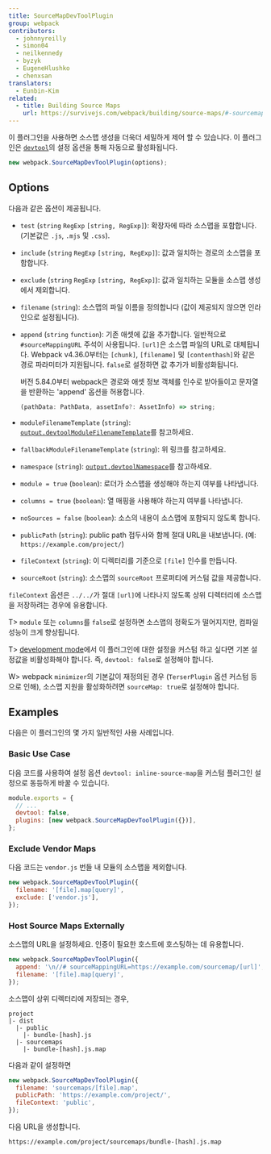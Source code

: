 ```yaml
---
title: SourceMapDevToolPlugin
group: webpack
contributors:
  - johnnyreilly
  - simon04
  - neilkennedy
  - byzyk
  - EugeneHlushko
  - chenxsan
translators:
  - Eunbin-Kim
related:
  - title: Building Source Maps
    url: https://survivejs.com/webpack/building/source-maps/#-sourcemapdevtoolplugin-and-evalsourcemapdevtoolplugin-
---
```


이 플러그인을 사용하면 소스맵 생성을 더욱더 세밀하게 제어 할 수 있습니다. 이 플러그인은 [`devtool`](/configuration/devtool)의 설정 옵션을 통해 자동으로 활성화됩니다.

```js
new webpack.SourceMapDevToolPlugin(options);
```

## Options

다음과 같은 옵션이 제공됩니다.

- `test` (`string` `RegExp` `[string, RegExp]`): 확장자에 따라 소스맵을 포함합니다. (기본값은 `.js`, `.mjs` 및 `.css`).
- `include` (`string` `RegExp` `[string, RegExp]`): 값과 일치하는 경로의 소스맵을 포함합니다.
- `exclude` (`string` `RegExp` `[string, RegExp]`): 값과 일치하는 모듈을 소스맵 생성에서 제외합니다.
- `filename` (`string`): 소스맵의 파일 이름을 정의합니다 (값이 제공되지 않으면 인라인으로 설정됩니다).
- `append` (`string` `function`): 기존 애셋에 값을 추가합니다. 일반적으로 `#sourceMappingURL` 주석이 사용됩니다. `[url]`은 소스맵 파일의 URL로 대체됩니다. Webpack v4.36.0부터는 `[chunk]`, `[filename]` 및 `[contenthash]`와 같은 경로 파라미터가 지원됩니다. `false`로 설정하면 값 추가가 비활성화됩니다.

  버전 5.84.0부터 webpack은 경로와 애셋 정보 객체를 인수로 받아들이고 문자열을 반환하는 'append' 옵션을 허용합니다.

  ```ts
  (pathData: PathData, assetInfo?: AssetInfo) => string;
  ```

- `moduleFilenameTemplate` (`string`): [`output.devtoolModuleFilenameTemplate`](/configuration/output/#outputdevtoolmodulefilenametemplate)를 참고하세요.
- `fallbackModuleFilenameTemplate` (`string`): 위 링크를 참고하세요.
- `namespace` (`string`): [`output.devtoolNamespace`](/configuration/output/#outputdevtoolnamespace)를 참고하세요.
- `module = true` (`boolean`): 로더가 소스맵을 생성해야 하는지 여부를 나타냅니다.
- `columns = true` (`boolean`): 열 매핑을 사용해야 하는지 여부를 나타냅니다.
- `noSources = false` (`boolean`): 소스의 내용이 소스맵에 포함되지 않도록 합니다.
- `publicPath` (`string`): public path 접두사와 함께 절대 URL을 내보냅니다. (예: `https://example.com/project/`)
- `fileContext` (`string`): 이 디렉터리를 기준으로 `[file]` 인수를 만듭니다.
- `sourceRoot` (`string`): 소스맵의 `sourceRoot` 프로퍼티에 커스텀 값을 제공합니다.

`fileContext` 옵션은 `../../`가 절대 `[url]`에 나타나지 않도록 상위 디렉터리에 소스맵을 저장하려는 경우에 유용합니다.

T> `module` 또는 `columns`를 `false`로 설정하면 소스맵의 정확도가 떨어지지만, 컴파일 성능이 크게 향상됩니다.

T> [development mode](/configuration/mode/#mode-development)에서 이 플러그인에 대한 설정을 커스텀 하고 싶다면 기본 설정값을 비활성화해야 합니다. 즉, `devtool: false`로 설정해야 합니다.

W> webpack `minimizer`의 기본값이 재정의된 경우 (`TerserPlugin` 옵션 커스텀 등으로 인해), 소스맵 지원을 활성화하려면 `sourceMap: true`로 설정해야 합니다.

## Examples

다음은 이 플러그인의 몇 가지 일반적인 사용 사례입니다.

### Basic Use Case

다음 코드를 사용하여 설정 옵션 `devtool: inline-source-map`을 커스텀 플러그인 설정으로 동등하게 바꿀 수 있습니다.

```js
module.exports = {
  // ...
  devtool: false,
  plugins: [new webpack.SourceMapDevToolPlugin({})],
};
```

### Exclude Vendor Maps

다음 코드는 `vendor.js` 번들 내 모듈의 소스맵을 제외합니다.

```js
new webpack.SourceMapDevToolPlugin({
  filename: '[file].map[query]',
  exclude: ['vendor.js'],
});
```

### Host Source Maps Externally

소스맵의 URL을 설정하세요. 인증이 필요한 호스트에 호스팅하는 데 유용합니다.

```js
new webpack.SourceMapDevToolPlugin({
  append: '\n//# sourceMappingURL=https://example.com/sourcemap/[url]',
  filename: '[file].map[query]',
});
```

소스맵이 상위 디렉터리에 저장되는 경우,

```code
project
|- dist
  |- public
    |- bundle-[hash].js
  |- sourcemaps
    |- bundle-[hash].js.map
```

다음과 같이 설정하면

```js
new webpack.SourceMapDevToolPlugin({
  filename: 'sourcemaps/[file].map',
  publicPath: 'https://example.com/project/',
  fileContext: 'public',
});
```

다음 URL을 생성합니다.

```code
https://example.com/project/sourcemaps/bundle-[hash].js.map
```
